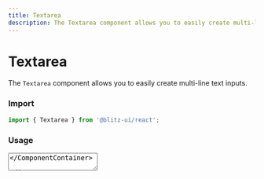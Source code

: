 ```yaml
---
title: Textarea
description: The Textarea component allows you to easily create multi-line text inputs.
---
```


# Textarea

The `Textarea` component allows you to easily create multi-line text inputs.

### Import

```js
import { Textarea } from '@blitz-ui/react';
```

### Usage

<ComponentContainer>
  <Textarea placeholder="Here is a sample placeholder" />
</ComponentContainer>

```jsx
<Textarea placeholder="Here is a sample placeholder" />
```

### Textarea sizes

Use the `size` prop to change the size of the Textarea's text.
You can set the value to `xs`, `sm`, `md` or `lg`.

<ComponentContainer>
  <Textarea placeholder="extra small size" size="xs" />
  <Textarea placeholder="small size" size="sm" />
  <Textarea placeholder="medium size" size="md" />
  <Textarea placeholder="large size" size="lg" />
</ComponentContainer>

```jsx
<div className="flex items-center gap-2">
  <Textarea placeholder="extra small size" size="xs" />
  <Textarea placeholder="small size" size="sm" />
  <Textarea placeholder="medium size" size="md" />
  <Textarea placeholder="large size" size="lg" />
</div>
```

### Textarea variants

Use the `variant` prop to change the visual style of the Textarea.
You can set the value to `outline`, `flushed`, `filled` or `unstyled`.

<ComponentContainer>
  <Textarea variant="outline" placeholder="outline" />
  <Textarea variant="flushed" placeholder="flushed" />
  <Textarea variant="filled" placeholder="filled" />
  <Textarea variant="unstyled" placeholder="unstyled" />
</ComponentContainer>

```jsx
<div className="flex items-center gap-2">
  <Textarea variant="outline" placeholder="outline" />
  <Textarea variant="flushed" placeholder="flushed" />
  <Textarea variant="filled" placeholder="filled" />
  <Textarea variant="unstyled" placeholder="unstyled" />
</div>
```

### Disabled Textarea

<ComponentContainer>
  <Textarea isDisabled placeholder="Here is a sample placeholder" />
</ComponentContainer>
```jsx
<Textarea isDisabled placeholder="Here is a sample placeholder" />
```

### Invalid Textarea

<ComponentContainer>
  <Textarea isInvalid placeholder="Here is a sample placeholder" />
</ComponentContainer>

```jsx
<Textarea isInvalid placeholder="Here is a sample placeholder" />
```

### Props

##### `variant`

- Description: The visual style of the textarea.
- Type: `unstyled` | `outline` | `flushed` | `filled`
- Default: `outline`

##### `size`

- Description: The size of the textarea's text.
- Type: `xs` | `sm` | `md` | `lg`
- Default: `md`

##### `isInvalid`

- Description: If `true`, the form control will be invalid. This has 2 side effects: - The FormLabel
  and FormErrorIcon will have `data-invalid`
  set to `true` - The form element (e.g, Input) will have `aria-invalid` set to `true`
- Type: `boolean`
- Default: `false`

##### `isReadOnly`

- Description: If `true`, the form control will be `readonly`
- Type: `boolean`
- Default: `false`

##### `isRequired`

- Description:
  If `true`, the form control will be required. This has 2 side effects: - The FormLabel will show a required indicator - The form
  element (e.g, Input) will have `aria-required` set to `true`
- Type: `boolean`
- Default: `false`
